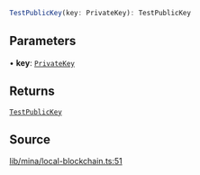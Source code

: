 ```ts
TestPublicKey(key: PrivateKey): TestPublicKey
```

## Parameters

• **key**: [`PrivateKey`](../../../classes/PrivateKey.mdx)

## Returns

[`TestPublicKey`](../type-aliases/TestPublicKey.mdx)

## Source

[lib/mina/local-blockchain.ts:51](https://github.com/o1-labs/o1js/blob/fd7bd4b02f4f7cc1057cd423261d70c22275763a/src/lib/mina/local-blockchain.ts#L51)
